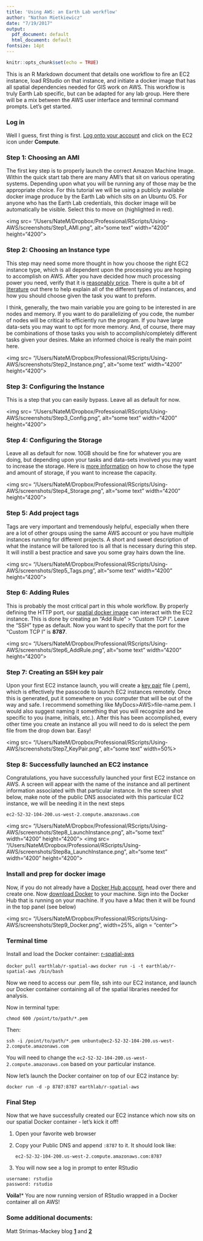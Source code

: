 ```yaml
---
title: 'Using AWS: an Earth Lab workflow'
author: "Nathan Mietkiewicz"
date: "7/19/2017"
output:
  pdf_document: default
  html_document: default
fontsize: 14pt
---
```


```r
knitr::opts_chunk$set(echo = TRUE)
```

This is an R Markdown document that details one workflow to fire an EC2 instance, load RStudio on that instance, and initiate a docker image that has all spatial dependencies needed for GIS work on AWS.  This workflow is truly Earth Lab specific, but can be adapted for any lab group.  Here there will be a mix between the AWS user interface and terminal command prompts.  Let's get started.

### Log in

  Well I guess, first thing is first.  [Log onto your account](https://732215511434.signin.aws.amazon.com/console) and click on the EC2 icon under **Compute**. 


### Step 1: Choosing an AMI

  The first key step is to properly launch the correct Amazon Machine Image.  Within the quick start tab there are many AMI's that sit on various operating systems.  Depending upon what you will be running any of those may be the appropriate choice.  For this tutorial we will be using a publicly available docker image produce by the Earth Lab which sits on an Ubuntu OS.  For anyone who has the Earth Lab credentials, this docker image will be automatically be visible.  Select this to move on (highlighted in red).

<img src= "/Users/NateM/Dropbox/Professional/RScripts/Using-AWS/screenshots/Step1_AMI.png", alt="some text"  width="4200" height="4200">


### Step 2: Choosing an Instance type

  This step may need some more thought in how you choose the right EC2 instance type, which is all dependent upon the processing you are hoping to accomplish on AWS.  After you have decided how much processing power you need, verify that it is [reasonably price](https://aws.amazon.com/ec2/pricing/on-demand/). There is quite a bit of [literature](https://aws.amazon.com/blogs/aws/choosing-the-right-ec2-instance-type-for-your-application/) out there to help explain all of the different types of instances, and how you should choose given the task you want to preform.  

  I think, generally, the two main variable you are going to be interested in are nodes and memory.  If you want to do parallelizing of you code, the number of nodes will be critical to efficiently run the program.  If you have large data-sets you may want to opt for more memory.  And, of course, there may be combinations of those tasks you wish to accomplish/completely different tasks given your desires.  Make an informed choice is really the main point here.

<img src= "/Users/NateM/Dropbox/Professional/RScripts/Using-AWS/screenshots/Step2_Instance.png", alt="some text"  width="4200" height="4200">


### Step 3: Configuring the Instance

  This is a step that you can easily bypass.  Leave all as default for now.
  
  <img src= "/Users/NateM/Dropbox/Professional/RScripts/Using-AWS/screenshots/Step3_Config.png", alt="some text"  width="4200" height="4200">


### Step 4: Configuring the Storage

  Leave all as default for now.  10GB should be fine for whatever you are doing, but depending upon your tasks and data-sets involved you may want to increase the storage.  Here is [more information](http://docs.aws.amazon.com/AWSEC2/latest/WindowsGuide/add-instance-store-volumes.html) on how to chose the type and amount of storage, if you want to increase the capacity. 
  
  <img src= "/Users/NateM/Dropbox/Professional/RScripts/Using-AWS/screenshots/Step4_Storage.png", alt="some text"  width="4200" height="4200">


### Step 5: Add project tags

  Tags are very important and tremendously helpful, especially when there are a lot of other groups using the same AWS account or you have multiple instances running for different projects.  A short and sweet description of what the instance will be tailored too is all that is necessary during this step.  It will instill a best practice and save you some gray hairs down the line.
  
  <img src= "/Users/NateM/Dropbox/Professional/RScripts/Using-AWS/screenshots/Step5_Tags.png", alt="some text"  width="4200" height="4200">
  
### Step 6: Adding Rules

  This is probably the most critical part in this whole workflow. By properly defining the HTTP port, our [spatial docker image](https://hub.docker.com/r/earthlab/r-spatial-aws/) can interact with the EC2 instance. This is done by creating an "Add Rule" > "Custom TCP I".  Leave the "SSH" type as default.  Now you want to specify that the port for the "Custom TCP I" is **8787**.

  <img src= "/Users/NateM/Dropbox/Professional/RScripts/Using-AWS/screenshots/Step6_AddRule.png", alt="some text"  width="4200" height="4200">


### Step 7: Creating an SSH key pair

  Upon your first EC2 instance launch, you will create a [key pair](https://docs.aws.amazon.com/AWSEC2/latest/UserGuide/ec2-key-pairs.html?console_help=true) file (.pem), which is effectively the passcode to launch EC2 instances remotely.  Once this is generated, put it somewhere on you computer that will be out of the way and safe.  I recommend something like MyDocs>AWS>file-name.pem. I would also suggest naming it something that you will recognize and be specific to you (name, initials, etc.). After this has been accomplished, every other time you create an instance all you will need to do is select the pem file from the drop down bar.  Easy!

  <img src= "/Users/NateM/Dropbox/Professional/RScripts/Using-AWS/screenshots/Step7_KeyPair.png", alt="some text"  width=50%>


### Step 8: Successfully launched an EC2 instance

  Congratulations, you have successfully launched your first EC2 instance on AWS.  A screen will appear with the name of the instance and all pertinent information associated with that particular instance.  In the screen shot below, make note of the public DNS associated with this particular EC2 instance, we will be needing it in the next steps 
    
  `ec2-52-32-104-200.us-west-2.compute.amazonaws.com`

  <img src= "/Users/NateM/Dropbox/Professional/RScripts/Using-AWS/screenshots/Step8_LaunchInstance.png", alt="some text"  width="4200" height="4200">
  <img src= "/Users/NateM/Dropbox/Professional/RScripts/Using-AWS/screenshots/Step8a_LaunchInstance.png", alt="some text"  width="4200" height="4200">

### Install and prep for docker image

  Now, if you do not already have a [Docker Hub account](https://hub.docker.com/), head over there and create one.  Now [download Docker](https://docs.docker.com/docker-for-mac/install/) to your machine.  Sign into the Docker Hub that is running on your machine.  If you have a Mac then it will be found in the top panel (see below)

  <img src= "/Users/NateM/Dropbox/Professional/RScripts/Using-AWS/screenshots/Step9_Docker.png", width=25%, align = "center">


### Terminal time

  Install and load the Docker container: [r-spatial-aws](https://hub.docker.com/r/earthlab/r-spatial-aws/)
  
  `docker pull earthlab/r-spatial-aws`
  `docker run -i -t earthlab/r-spatial-aws /bin/bash`
  
  Now we need to access our .pem file, ssh into our EC2 instance, and launch our Docker container containing all of the spatial libraries needed for analysis. 
  
  Now in terminal type:
  
  `chmod 600 /point/to/path/*.pem`
  
Then:
  
  `ssh -i /point/to/path/*.pem unbuntu@ec2-52-32-104-200.us-west-2.compute.amazonaws.com`
  
  You will need to change the `ec2-52-32-104-200.us-west-2.compute.amazonaws.com` based on your particular instance.  
  
  Now let's launch the Docker container on top of our EC2 instance by:
  
  `docker run -d -p 8787:8787 earthlab/r-spatial-aws`
  
### Final Step

  Now that we have successfully created our EC2 instance which now sits on our spatial Docker container - let's kick it off!
  
  1. Open your favorite web browser
  
  2. Copy your Public DNS and append `:8787` to it.  It should look like:
    
      `ec2-52-32-104-200.us-west-2.compute.amazonaws.com:8787`
  
  3.  You will now see a log in prompt to enter RStudio
  
    username: rstudio
    password: rstudio
    
  **Voila!*** You are now running version of RStudio wrapped in a Docker container all on AWS!


### Some additional documents:

  Matt Strimas-Mackey blog [**1**](http://strimas.com/r/rstudio-cloud-1/) and [**2**](http://strimas.com/r/rstudio-cloud-2/)

  
  
  